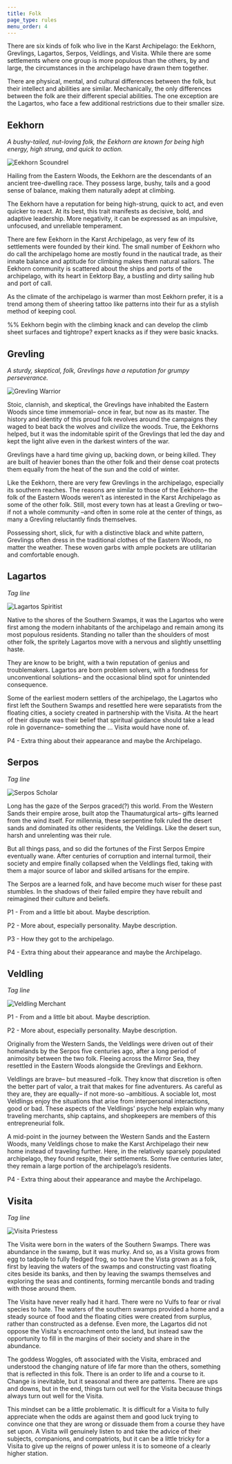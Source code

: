 ```yaml
---
title: Folk
page_type: rules
menu_order: 4
---
```


There are six kinds of folk who live in the Karst Archipelago: the Eekhorn, Grevlings, Lagartos, Serpos, Veldlings, and Visita. While there are some settlements where one group is more populous than the others, by and large, the circumstances in the archipelago have drawn them together.

There are physical, mental, and cultural differences between the folk, but their intellect and abilities are similar. Mechanically, the only differences between the folk are their different special abilities. The one exception are the Lagartos, who face a few additional restrictions due to their smaller size.

## Eekhorn

_A bushy-tailed, nut-loving folk, the Eekhorn are known for being high energy, high strung, and quick to action._

![Eekhorn Scoundrel](../../images/eekhorn-scoundrel.png)

Hailing from the Eastern Woods, the Eekhorn are the descendants of an ancient tree-dwelling race. They possess large, bushy, tails and a good sense of balance, making them naturally adept at climbing.

The Eekhorn have a reputation for being high-strung, quick to act, and even quicker to react. At its best, this trait manifests as decisive, bold, and adaptive leadership. More negativity, it can be expressed as an impulsive, unfocused, and unreliable temperament.

There are few Eekhorn in the Karst Archipelago, as very few of its settlements were founded by their kind. The small number of Eekhorn who do call the archipelago home are mostly found in the nautical trade, as their innate balance and aptitude for climbing makes them natural sailors. The Eekhorn community is scattered about the ships and ports of the archipelago, with its heart in Eektorp Bay, a bustling and dirty sailing hub and port of call.

As the climate of the archipelago is warmer than most Eekhorn prefer, it is a trend among them of sheering tattoo like patterns into their fur as a stylish method of keeping cool.

%% Eekhorn begin with the climbing knack and can develop the climb sheet surfaces and tightrope? expert knacks as if they were basic knacks.

## Grevling

_A sturdy, skeptical, folk, Grevlings have a reputation for grumpy perseverance._

![Grevling Warrior](../../images/grevling-warrior.png)

Stoic, clannish, and skeptical, the Grevlings have inhabited the Eastern Woods since time immemorial– once in fear, but now as its master. The history and identity of this proud folk revolves around the campaigns they waged to beat back the wolves and civilize the woods. True, the Eekhorns helped, but it was the indomitable spirit of the Grevlings that led the day and kept the light alive even in the darkest winters of the war.

Grevlings have a hard time giving up, backing down, or being killed. They are built of heavier bones than the other folk and their dense coat protects them equally from the heat of the sun and the cold of winter.

Like the Eekhorn, there are very few Grevlings in the archipelago, especially its southern reaches. The reasons are similar to those of the Eekhorn– the folk of the Eastern Woods weren’t as interested in the Karst Archipelago as some of the other folk. Still, most every town has at least a Grevling or two– if not a whole community –and often in some role at the center of things, as many a Grevling reluctantly finds themselves.

Possessing short, slick, fur with a distinctive black and white pattern, Grevlings often dress in the traditional clothes of the Eastern Woods, no matter the weather. These woven garbs with ample pockets are utilitarian and comfortable enough.

## Lagartos

_Tag line_

![Lagartos Spiritist](../../images/lagartos-spiritist.png)

Native to the shores of the Southern Swamps, it was the Lagartos who were first among the modern inhabitants of the archipelago and remain among its most populous residents. Standing no taller than the shoulders of most other folk, the spritely Lagartos move with a nervous and slightly unsettling haste.

They are know to be bright, with a twin reputation of genius and troublemakers. Lagartos are born problem solvers, with a fondness for unconventional solutions– and the occasional blind spot for unintended consequence.

Some of the earliest modern settlers of the archipelago, the Lagartos who first left the Southern Swamps and resettled here were separatists from the floating cities, a society created in partnership with the Visita. At the heart of their dispute was their belief that spiritual guidance should take a lead role in governance– something the … Visita would have none of.

P4 - Extra thing about their appearance and maybe the Archipelago.

## Serpos

_Tag line_

![Serpos Scholar](../../images/serpos-scholar.png)

Long has the gaze of the Serpos graced(?) this world. From the Western Sands their empire arose, built atop the Thaumaturgical arts– gifts learned from the wind itself. For millennia, these serpentine folk ruled the desert sands and dominated its other residents, the Veldlings. Like the desert sun, harsh and unrelenting was their rule.

But all things pass, and so did the fortunes of the First Serpos Empire eventually wane. After centuries of corruption and internal turmoil, their society and empire finally collapsed when the Veldlings fled, taking with them a major source of labor and skilled artisans for the empire.

The Serpos are a learned folk, and have become much wiser for these past stumbles. In the shadows of their failed empire they have rebuilt and reimagined their culture and beliefs.

P1 - From and a little bit about. Maybe description.

P2 - More about, especially personality. Maybe description.

P3 - How they got to the archipelago.

P4 - Extra thing about their appearance and maybe the Archipelago.

## Veldling

_Tag line_

![Veldling Merchant](../../images/veldling-merchant.png)

P1 - From and a little bit about. Maybe description.

P2 - More about, especially personality. Maybe description.

Originally from the Western Sands, the Veldlings were driven out of their homelands by the Serpos five centuries ago, after a long period of animosity between the two folk. Fleeing across the Mirror Sea, they resettled in the Eastern Woods alongside the Grevlings and Eekhorn.

Veldlings are brave– but measured –folk. They know that discretion is often the better part of valor, a trait that makes for fine adventurers. As careful as they are, they are equally– if not more-so –ambitious. A sociable lot, most Veldlings enjoy the situations that arise from interpersonal interactions, good or bad. These aspects of the Veldlings' psyche help explain why many traveling merchants, ship captains, and shopkeepers are members of this entrepreneurial folk.

A mid-point in the journey between the Western Sands and the Eastern Woods, many Veldlings chose to make the Karst Archipelago their new home instead of traveling further. Here, in the relatively sparsely populated archipelago, they found respite, their settlements. Some five centuries later, they remain a large portion of the archipelago’s residents.

P4 - Extra thing about their appearance and maybe the Archipelago.

## Visita

_Tag line_

![Visita Priestess](../../images/visita-priestess.png)

The Visita were born in the waters of the Southern Swamps. There was abundance in the swamp, but it was murky. And so, as a Visita grows from egg to tadpole to fully fledged frog, so too have the Vista grown as a folk, first by leaving the waters of the swamps and constructing vast floating cites beside its banks, and then by leaving the swamps themselves and exploring the seas and continents, forming mercantile bonds and trading with those around them.

The Visita have never really had it hard. There were no Vulfs to fear or rival species to hate. The waters of the southern swamps provided a home and a steady source of food and the floating cities were created from surplus, rather than constructed as a defense. Even more, the Lagartos did not oppose the Visita's encroachment onto the land, but instead saw the opportunity to fill in the margins of their society and share in the abundance.

The goddess Woggles, oft associated with the Visita, embraced and understood the changing nature of life far more than the others, something that is reflected in this folk. There is an order to life and a course to it. Change is inevitable, but it seasonal and there are patterns. There are ups and downs, but in the end, things turn out well for the Visita because things always turn out well for the Visita.

This mindset can be a little problematic. It is difficult for a Visita to fully appreciate when the odds are against them and good luck trying to convince one that they are wrong or dissuade them from a course they have set upon. A Visita will genuinely listen to and take the advice of their subjects, companions, and compatriots, but it can be a little tricky for a Visita to give up the reigns of power unless it is to someone of a clearly higher station.
